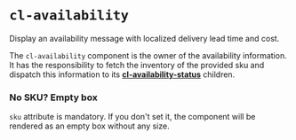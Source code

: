 
<Meta
  title={meta.title}
  argTypes={meta.argTypes}
/>

# `cl-availability`

Display an availability message with localized delivery lead time and cost.

The `cl-availability` component is the owner of the availability information.
It has the responsibility to fetch the inventory of the provided sku and dispatch this information to its [**cl-availability-status**](?path=/docs/components-availability-cl-availability-status--basic) children.

<Canvas withSource="open">
  <Story story={Basic} name="Basic" />
</Canvas>

<ArgsTable story="Basic" />

### No SKU? Empty box

`sku` attribute is mandatory. If you don't set it, the component will be rendered as an empty box without any size.

<Canvas withSource="open">
  <Story story={WithoutAttributes} name="Without Attributes" />
</Canvas>
